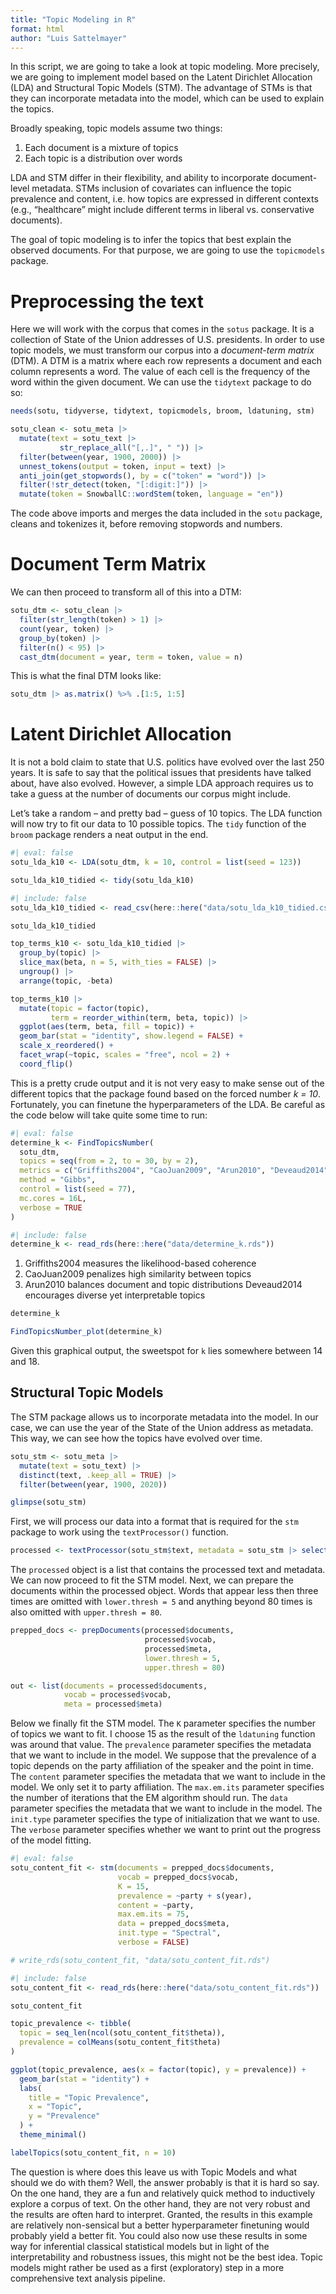 ```yaml
---
title: "Topic Modeling in R"
format: html
author: "Luis Sattelmayer"
---
```


In this script, we are going to take a look at topic modeling. More precisely, we are going to implement model based on the Latent Dirichlet Allocation (LDA) and Structural Topic Models (STM). The advantage of STMs is that they can incorporate metadata into the model, which can be used to explain the topics. 


Broadly speaking, topic models assume two things: 

1. Each document is a mixture of topics
2. Each topic is a distribution over words

LDA and STM differ in their flexibility, and ability to incorporate document-level metadata. STMs inclusion of covariates can influence the topic prevalence and content, i.e. how topics are expressed in different contexts (e.g., "healthcare" might include different terms in liberal vs. conservative documents). 

The goal of topic modeling is to infer the topics that best explain the observed documents. For that purpose, we are going to use the `topicmodels` package. 

# Preprocessing the text
Here we will work with the corpus that comes in the `sotus` package. It is a collection of State of the Union addresses of U.S. presidents. In order to use topic models, we must transform our corpus into a *document-term matrix* (DTM). A DTM is a matrix where each row represents a document and each column represents a word. The value of each cell is the frequency of the word within the given document. We can use the `tidytext` package to do so:

```r
needs(sotu, tidyverse, tidytext, topicmodels, broom, ldatuning, stm)

sotu_clean <- sotu_meta |> 
  mutate(text = sotu_text |> 
           str_replace_all("[,.]", " ")) |> 
  filter(between(year, 1900, 2000)) |> 
  unnest_tokens(output = token, input = text) |> 
  anti_join(get_stopwords(), by = c("token" = "word")) |> 
  filter(!str_detect(token, "[:digit:]")) |> 
  mutate(token = SnowballC::wordStem(token, language = "en"))
```

The code above imports and merges the data included in the `sotu` package, cleans and tokenizes it, before removing stopwords and numbers. 

# Document Term Matrix
We can then proceed to transform all of this into a DTM:

```r
sotu_dtm <- sotu_clean |> 
  filter(str_length(token) > 1) |> 
  count(year, token) |> 
  group_by(token) |> 
  filter(n() < 95) |> 
  cast_dtm(document = year, term = token, value = n)
```

This is what the final DTM looks like:

```r
sotu_dtm |> as.matrix() %>% .[1:5, 1:5]
```

# Latent Dirichlet Allocation
It is not a bold claim to state that U.S. politics have evolved over the last 250 years. It is safe to say that the political issues that presidents have talked about, have also evolved. However, a simple LDA approach requires us to take a guess at the number of documents our corpus might include. 

Let's take a random -- and pretty bad -- guess of 10 topics. The LDA function will now try to fit our data to 10 possible topics. The `tidy` function of the `broom` package renders a neat output in the end.

```r
#| eval: false
sotu_lda_k10 <- LDA(sotu_dtm, k = 10, control = list(seed = 123))

sotu_lda_k10_tidied <- tidy(sotu_lda_k10)
```


```r
#| include: false
sotu_lda_k10_tidied <- read_csv(here::here("data/sotu_lda_k10_tidied.csv"))

sotu_lda_k10_tidied
```


```r
top_terms_k10 <- sotu_lda_k10_tidied |>
  group_by(topic) |>
  slice_max(beta, n = 5, with_ties = FALSE) |>
  ungroup() |>
  arrange(topic, -beta)

top_terms_k10 |>
  mutate(topic = factor(topic),
         term = reorder_within(term, beta, topic)) |>
  ggplot(aes(term, beta, fill = topic)) +
  geom_bar(stat = "identity", show.legend = FALSE) +
  scale_x_reordered() +
  facet_wrap(~topic, scales = "free", ncol = 2) +
  coord_flip()
```


This is a pretty crude output and it is not very easy to make sense out of the different topics that the package found based on the forced number *k = 10*. Fortunately, you can finetune the hyperparameters of the LDA. Be careful as the code below will take quite some time to run:

```r
#| eval: false
determine_k <- FindTopicsNumber(
  sotu_dtm,
  topics = seq(from = 2, to = 30, by = 2),
  metrics = c("Griffiths2004", "CaoJuan2009", "Arun2010", "Deveaud2014"),
  method = "Gibbs",
  control = list(seed = 77),
  mc.cores = 16L,
  verbose = TRUE
)
```


```r
#| include: false
determine_k <- read_rds(here::here("data/determine_k.rds"))
```


1. Griffiths2004 measures the likelihood-based coherence
2. CaoJuan2009 penalizes high similarity between topics
3. Arun2010 balances document and topic distributions
Deveaud2014 encourages diverse yet interpretable topics

```r
determine_k 
```

```r
FindTopicsNumber_plot(determine_k)
```

Given this graphical output, the sweetspot for `k` lies somewhere between 14 and 18. 


## Structural Topic Models

The STM package allows us to incorporate metadata into the model. In our case, we can use the year of the State of the Union address as metadata. This way, we can see how the topics have evolved over time. 

```r
sotu_stm <- sotu_meta |> 
  mutate(text = sotu_text) |> 
  distinct(text, .keep_all = TRUE) |> 
  filter(between(year, 1900, 2020))

glimpse(sotu_stm)
```

First, we will process our data into a format that is required for the `stm` package to work using the `textProcessor()` function. 

```r
processed <- textProcessor(sotu_stm$text, metadata = sotu_stm |> select(-text))
```

The `processed` object is a list that contains the processed text and metadata. We can now proceed to fit the STM model. Next, we can prepare the documents within the processed object. Words that appear less then three times are omitted with `lower.thresh = 5` and anything beyond 80 times is also omitted with `upper.thresh = 80`.

```r
prepped_docs <- prepDocuments(processed$documents, 
                              processed$vocab,
                              processed$meta, 
                              lower.thresh = 5, 
                              upper.thresh = 80)
```


```r
out <- list(documents = processed$documents,
            vocab = processed$vocab,
            meta = processed$meta)
```

Below we finally fit the STM model. The `K` parameter specifies the number of topics we want to fit. I choose 15 as the result of the `ldatuning` function was around that value. The `prevalence` parameter specifies the metadata that we want to include in the model. We suppose that the prevalence of a topic depends on the party affiliation of the speaker and the point in time. The `content` parameter specifies the metadata that we want to include in the model. We only set it to party affiliation. The `max.em.its` parameter specifies the number of iterations that the EM algorithm should run. The `data` parameter specifies the metadata that we want to include in the model. The `init.type` parameter specifies the type of initialization that we want to use. The `verbose` parameter specifies whether we want to print out the progress of the model fitting.

```r
#| eval: false
sotu_content_fit <- stm(documents = prepped_docs$documents, 
                        vocab = prepped_docs$vocab, 
                        K = 15, 
                        prevalence = ~party + s(year),
                        content = ~party,
                        max.em.its = 75, 
                        data = prepped_docs$meta, 
                        init.type = "Spectral",
                        verbose = FALSE)

# write_rds(sotu_content_fit, "data/sotu_content_fit.rds")
```

```r
#| include: false
sotu_content_fit <- read_rds(here::here("data/sotu_content_fit.rds"))

sotu_content_fit
```


```r
topic_prevalence <- tibble(
  topic = seq_len(ncol(sotu_content_fit$theta)),
  prevalence = colMeans(sotu_content_fit$theta)
)

ggplot(topic_prevalence, aes(x = factor(topic), y = prevalence)) +
  geom_bar(stat = "identity") +
  labs(
    title = "Topic Prevalence",
    x = "Topic",
    y = "Prevalence"
  ) +
  theme_minimal()
```



```r
labelTopics(sotu_content_fit, n = 10)
```

The question is where does this leave us with Topic Models and what should we do with them? Well, the answer probably is that it is hard so say. On the one hand, they are a fun and relatively quick method to inductively explore a corpus of text. On the other hand, they are not very robust and the results are often hard to interpret. Granted, the results in this example are relatively non-sensical but a better hyperparameter finetuning would probably yield a better fit. You could also now use these results in some way for inferential classical statistical models but in light of the interpretability and robustness issues, this might not be the best idea. Topic models might rather be used as a first (exploratory) step in a more comprehensive text analysis pipeline. 





